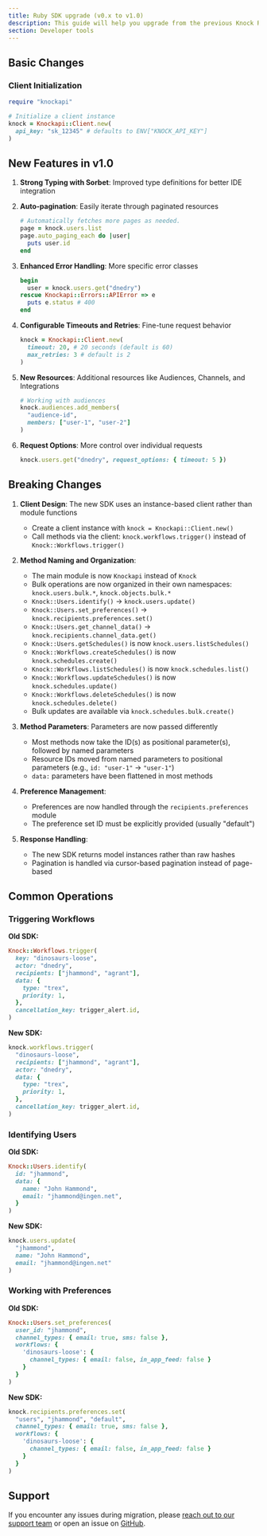 ```yaml
---
title: Ruby SDK upgrade (v0.x to v1.0)
description: This guide will help you upgrade from the previous Knock Ruby SDK to the new v1.0 Ruby SDK.
section: Developer tools
---
```


## Basic Changes

### Client Initialization

```ruby
require "knockapi"

# Initialize a client instance
knock = Knockapi::Client.new(
  api_key: "sk_12345" # defaults to ENV["KNOCK_API_KEY"]
)
```

## New Features in v1.0

1. **Strong Typing with Sorbet**: Improved type definitions for better IDE integration

2. **Auto-pagination**: Easily iterate through paginated resources

   ```ruby
   # Automatically fetches more pages as needed.
   page = knock.users.list
   page.auto_paging_each do |user|
     puts user.id
   end
   ```

3. **Enhanced Error Handling**: More specific error classes

   ```ruby
   begin
     user = knock.users.get("dnedry")
   rescue Knockapi::Errors::APIError => e
     puts e.status # 400
   end
   ```

4. **Configurable Timeouts and Retries**: Fine-tune request behavior

   ```ruby
   knock = Knockapi::Client.new(
     timeout: 20, # 20 seconds (default is 60)
     max_retries: 3 # default is 2
   )
   ```

5. **New Resources**: Additional resources like Audiences, Channels, and Integrations

   ```ruby
   # Working with audiences
   knock.audiences.add_members(
     "audience-id",
     members: ["user-1", "user-2"]
   )
   ```

6. **Request Options**: More control over individual requests
   ```ruby
   knock.users.get("dnedry", request_options: { timeout: 5 })
   ```

## Breaking Changes

1. **Client Design**: The new SDK uses an instance-based client rather than module functions

   - Create a client instance with `knock = Knockapi::Client.new()`
   - Call methods via the client: `knock.workflows.trigger()` instead of `Knock::Workflows.trigger()`

2. **Method Naming and Organization**:

   - The main module is now `Knockapi` instead of `Knock`
   - Bulk operations are now organized in their own namespaces: `knock.users.bulk.*`, `knock.objects.bulk.*`
   - `Knock::Users.identify()` → `knock.users.update()`
   - `Knock::Users.set_preferences()` → `knock.recipients.preferences.set()`
   - `Knock::Users.get_channel_data()` → `knock.recipients.channel_data.get()`
   - `Knock::Users.getSchedules()` is now `knock.users.listSchedules()`
   - `Knock::Workflows.createSchedules()` is now `knock.schedules.create()`
   - `Knock::Workflows.listSchedules()` is now `knock.schedules.list()`
   - `Knock::Workflows.updateSchedules()` is now `knock.schedules.update()`
   - `Knock::Workflows.deleteSchedules()` is now `knock.schedules.delete()`
   - Bulk updates are available via `knock.schedules.bulk.create()`

3. **Method Parameters**: Parameters are now passed differently

   - Most methods now take the ID(s) as positional parameter(s), followed by named parameters
   - Resource IDs moved from named parameters to positional parameters (e.g., `id: "user-1"` → `"user-1"`)
   - `data:` parameters have been flattened in most methods

4. **Preference Management**:

   - Preferences are now handled through the `recipients.preferences` module
   - The preference set ID must be explicitly provided (usually "default")

5. **Response Handling**:
   - The new SDK returns model instances rather than raw hashes
   - Pagination is handled via cursor-based pagination instead of page-based

## Common Operations

### Triggering Workflows

**Old SDK:**

```ruby
Knock::Workflows.trigger(
  key: "dinosaurs-loose",
  actor: "dnedry",
  recipients: ["jhammond", "agrant"],
  data: {
    type: "trex",
    priority: 1,
  },
  cancellation_key: trigger_alert.id,
)
```

**New SDK:**

```ruby
knock.workflows.trigger(
  "dinosaurs-loose",
  recipients: ["jhammond", "agrant"],
  actor: "dnedry",
  data: {
    type: "trex",
    priority: 1,
  },
  cancellation_key: trigger_alert.id,
)
```

### Identifying Users

**Old SDK:**

```ruby
Knock::Users.identify(
  id: "jhammond",
  data: {
    name: "John Hammond",
    email: "jhammond@ingen.net",
  }
)
```

**New SDK:**

```ruby
knock.users.update(
  "jhammond",
  name: "John Hammond",
  email: "jhammond@ingen.net"
)
```

### Working with Preferences

**Old SDK:**

```ruby
Knock::Users.set_preferences(
  user_id: "jhammond",
  channel_types: { email: true, sms: false },
  workflows: {
    'dinosaurs-loose': {
      channel_types: { email: false, in_app_feed: false }
    }
  }
)
```

**New SDK:**

```ruby
knock.recipients.preferences.set(
  "users", "jhammond", "default",
  channel_types: { email: true, sms: false },
  workflows: {
    'dinosaurs-loose': {
      channel_types: { email: false, in_app_feed: false }
    }
  }
)
```

## Support

If you encounter any issues during migration, please [reach out to our support team](mailto:support@knock.app) or open an issue on [GitHub](https://github.com/knocklabs/knock-ruby/issues).
